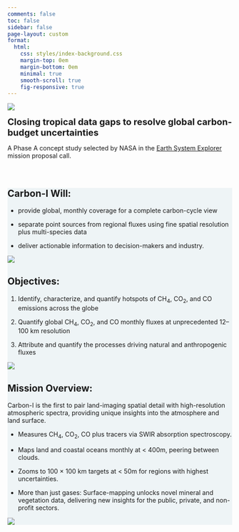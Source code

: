 ```yaml
---
comments: false
toc: false
sidebar: false
page-layout: custom
format:
  html:
    css: styles/index-background.css
    margin-top: 0em
    margin-bottom: 0em
    minimal: true
    smooth-scroll: true
    fig-responsive: true
---
```


:::: {.hero .hero-home .d-flex .align-items-end .justify-content-start .text-white .text-start}
::: {.container .mb-5}
![](/img/Logo-White2.png){.img-fluid style="max-width:35rem;"} 

[**Closing tropical data gaps to resolve global carbon-budget uncertainties**]{.ps-2 style="font-size:1.25rem;"}
:::
::::

::: {.container .text-start .mx-auto .my-5 .w-50}
A Phase A concept study selected by NASA in the [Earth System Explorer](https://explorers.larc.nasa.gov/2023ESE/index.html) mission proposal call. <br> <br> <br>

:::


::::: {.wrapper style="background-color: #EEF4F6;"}
::::{.container .grid .mission .border-bottom .py-5}
::: {.g-col-6 .justify-content-center}
# **Carbon-I Will:**

-   provide global, monthly coverage for a complete carbon-cycle view

-   separate point sources from regional fluxes using fine spatial resolution plus multi-species data

-   deliver actionable information to decision-makers and industry.

:::

::: {.g-col-6 .align-items-end} 
![](img/CarbonI-anim_whiteBG_small.gif){.img-fluid .mission-image-frame}
:::
::::

::::{.grid .mission .container .border-bottom .py-5}
::: {.g-col-6 .order-md-2 }
# **Objectives:**


1. Identify, characterize, and quantify hotspots of CH<sub>4</sub>, CO<sub>2</sub>, and CO emissions across the globe

2. Quantify global CH<sub>4</sub>, CO<sub>2</sub>, and CO monthly fluxes at unprecedented 12–100 km resolution

3. Attribute and quantify the processes driving natural and anthropogenic fluxes

:::

::: {.g-col-6 .order-md-1 .justify-content-center}
![](img/tCH4_CI-18383.png){.img-fluid .mission-image-frame} 
:::
::::


::::{.grid .mission .container .py-5}
::: {.g-col-6 .justify-content-center}
# **Mission Overview:**

Carbon-I is the first to pair land-imaging spatial detail with high-resolution atmospheric spectra, providing unique insights into the atmosphere and land surface.

-  Measures CH<sub>4</sub>, CO<sub>2</sub>, CO plus tracers via SWIR absorption spectroscopy.

-  Maps land and coastal oceans monthly at < 400m, peering between clouds.

-  Zooms to 100 × 100 km targets at < 50m for regions with highest uncertainties.

-  More than just gases: Surface-mapping unlocks novel mineral and vegetation data, delivering new insights for the public, private, and non-profit sectors.


:::

::: {.g-col-6 .align-items-end}
![](img/Target.jpg){.img-fluid .mission-image-frame}
:::
::::

:::::

<!-- Transition for section content-->

```{=html}
<script>
const observer = new IntersectionObserver(
  (entries) => {
    entries.forEach(entry => {
      if (entry.isIntersecting) {
        entry.target.classList.add('show');
      }
    });
  },
  {
    threshold: 0.2 // when 0.2 of the content appears in viewport, fire callback
  }
);

document.querySelectorAll('.mission').forEach(el => { 
  observer.observe(el);
});

const nav = document.querySelector('.navbar');

window.addEventListener('scroll', () => {
  if (window.scrollY > 10) {
    nav.classList.add('compact');
  } else {
    nav.classList.remove('compact');
  }
});
</script>
```